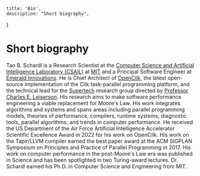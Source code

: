     title: 'Bio',
    description: "Short biography",
}

# Short biography

Tao B. Schardl is a Research Scientist at the [Computer Science and Artificial Intelligence Laboratory (CSAIL)](https://www.csail.mit.edu/) at [MIT](https://web.mit.edu/) and a Principal Software Engineer at [Emerald Innovations](https://emeraldinno.com/).  He is Chief Architect of [OpenCilk](https://www.opencilk.org/), the latest open-source implementation of the Cilk task-parallel programming platform, and the technical lead for the [Supertech](https://supertech.mit.edu/) research group directed by [Professor Charles E. Leiserson](https://people.csail.mit.edu/cel/).  His research aims to make software performance engineering a viable replacement for Moore's Law.  His work integrates algorithms and systems and spans areas including parallel programming models, theories of performance, compilers, runtime systems, diagnostic tools, parallel algorithms, and trends in computer performance.  He received the US Department of the Air Force Artificial Intelligence Accelerator Scientific Excellence Award in 2022 for his work on OpenCilk.  His work on the Tapir/LLVM compiler earned the best paper award at the ACM SIGPLAN Symposium on Principles and Practice of Parallel Programming in 2017.  His work on computer performance in the post-Moore's Law era was published in Science and has been spotlighted in two Turing-award lectures.  Dr. Schardl earned his Ph.D. in Computer Science and Engineering from MIT.